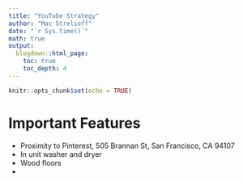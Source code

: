 ```yaml
---
title: "YouTube Strategy"
author: "Mac Strelioff"
date: "`r Sys.time()`"
math: true
output:
  blogdown::html_page:
    toc: true
    toc_depth: 4
---
```


```r
knitr::opts_chunk$set(echo = TRUE)
```

# Important Features

- Proximity to Pinterest, 505 Brannan St, San Francisco, CA 94107
- In unit washer and dryer
- Wood floors
- 



















